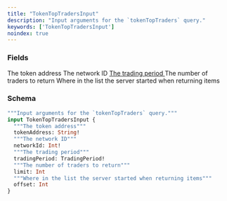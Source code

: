 ```yaml
---
title: "TokenTopTradersInput"
description: "Input arguments for the `tokenTopTraders` query."
keywords: ['TokenTopTradersInput']
noindex: true
---
```


### Fields

<ResponseField name="tokenAddress" type="String!" required>
  The token address
</ResponseField>

<ResponseField name="networkId" type="Int!" required>
  The network ID
</ResponseField>

<a href="/api-reference/types/tradingperiod">
  <ResponseField name="tradingPeriod" type="TradingPeriod!" required>
    The trading period
  </ResponseField>
</a>

<ResponseField name="limit" type="Int">
  The number of traders to return
</ResponseField>

<ResponseField name="offset" type="Int">
  Where in the list the server started when returning items
</ResponseField>

### Schema


```graphql 
"""Input arguments for the `tokenTopTraders` query."""
input TokenTopTradersInput {
  """The token address"""
  tokenAddress: String!
  """The network ID"""
  networkId: Int!
  """The trading period"""
  tradingPeriod: TradingPeriod!
  """The number of traders to return"""
  limit: Int
  """Where in the list the server started when returning items"""
  offset: Int
}
```
